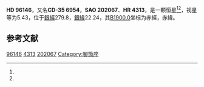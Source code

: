 {{Starbox begin
| name = HD 96146
}}
{{Starbox observe
| epoch = [[J2000.0|J2000.0]]
| constell = {{星座名待查}}<ref name=SIMBAD>{{cite web
 | url=http://simbad.u-strasbg.fr/simbad/sim-id?Ident=HR+4313
 | title=Pulsating variable Star
 | publisher=Centre de Données astronomiques de Strasbourg
 | work=SIMBAD
 | accessdate=2012-07-13
 | archive-date=2016-03-17
 | archive-url=https://web.archive.org/web/20160317150538/http://simbad.u-strasbg.fr/simbad/sim-id?Ident=HR+4313
 | dead-url=no
 }}</ref><ref name=DATA>{{cite web
 | url=http://vizier.u-strasbg.fr/viz-bin/VizieR-5?-out.add=.&-source=5050&-corr=PK=HR&-out.max=9999&HR=4313
 | title=VizieR Detailed Page
 | accessdate=2012-07-13
 | archive-date=2016-03-05
 | archive-url=https://web.archive.org/web/20160305002608/http://vizier.u-strasbg.fr/viz-bin/VizieR-5?-out.add=.&-source=5050&-corr=PK=HR&-out.max=9999&HR=4313
 | dead-url=no
 }}</ref>
| 星官 = 
| ra = {{RA|11|4|54.2}}<ref name=SIMBAD /><ref name=DATA />
| dec = {{DEC|-35|48|17}}<ref name=SIMBAD /><ref name=DATA />
| appmag_v = 5.43<ref name=SIMBAD /><ref name=DATA />
}}
{{Starbox character
| class = A2V<ref name=SIMBAD /><ref name=DATA />
| b-v = 0.03<ref name=SIMBAD /><ref name=DATA />
| u-b = <ref name=SIMBAD /><ref name=DATA />
| r-i = <ref name=SIMBAD /><ref name=DATA />
| variable = 
}}
{{Starbox astrometry
| radial_v = 
| prop_mo_ra = 11
| parallax = 
| p_error = 
}}
{{Starbox catalog
| names =CD-35 6954，[[SAO星表|SAO]] 202067，[[HD星表|HD]] 96146，[[HR星表|HR]] 4313}}
{{Starbox reference |Simbad=HR+4313}}
{{Starbox end}}

'''HD 96146'''，又名'''CD-35 6954'''，'''SAO 202067'''、'''HR 4313'''，是一颗恒星<ref name=SIMBAD /><ref name=DATA />，视星等为5.43，位于[[銀道座標系|銀經]]279.8，[[銀道座標系|銀緯]]22.24，其[[B1900.0|B1900.0]]坐标为赤經{{RA|11|0|10.7}}，赤緯{{DEC|-35|22.24|55}}。

== 参考文献 ==
{{reflist}}

{{star-stub}}
{{唧筒座恒星}}

[[Category:HD和HDE天體|96146]]
[[Category:HR天體|4313]]
[[Category:SAO天體|202067]]
[[Category:唧筒座|Category:唧筒座]]